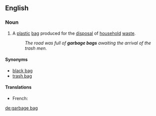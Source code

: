 ==English==

===Noun===
{{en-noun|head=[[garbage]] [[bag]]}}

# {{context|US}} A [[plastic]] [[bag]] produced for the [[disposal]] of [[household]] [[waste]].
#: ''The road was full of '''garbage bags''' awaiting the arrival of the trash men.''

====Synonyms====
* [[black bag]]
* [[trash bag]]

====Translations====
{{trans-top|plastic bag for the disposal of household waste}}
* French: {{t|fr|sac poubelle|m}}
{{trans-mid}}
{{trans-bottom}}

[[de:garbage bag]]